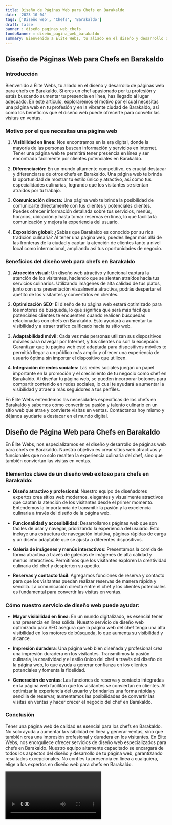 ```yaml
---
title: Diseño de Páginas Web para Chefs en Barakaldo
date: '2023-10-04'
tags: ['Diseño web', 'Chefs', 'Barakaldo']
draft: false
banner : diseño_paginas_web_chefs
fondoBanner : diseño_pagina_web_barakaldo
summary: Bienvenido a Élite Webs, tu aliado en el diseño y desarrollo de páginas web para chefs en Barakaldo. Si eres un chef apasionado por tu profesión y estás buscando aumentar tu presencia en línea, has llegado al lugar adecuado. En este artículo, exploraremos el motivo por el cual necesitas una página web en tu profesión y en la vibrante ciudad de Barakaldo, así como los beneficios que el diseño web puede ofrecerte para convetir las visitas en ventas.
---
```


## Diseño de Páginas Web para Chefs en Barakaldo

### Introducción

Bienvenido a Élite Webs, tu aliado en el diseño y desarrollo de páginas web para chefs en Barakaldo. Si eres un chef apasionado por tu profesión y estás buscando aumentar tu presencia en línea, has llegado al lugar adecuado. En este artículo, exploraremos el motivo por el cual necesitas una página web en tu profesión y en la vibrante ciudad de Barakaldo, así como los beneficios que el diseño web puede ofrecerte para convetir las visitas en ventas.

### Motivo por el que necesitas una página web

1. **Visibilidad en línea:** Nos encontramos en la era digital, donde la mayoría de las personas buscan información y servicios en Internet. Tener una página web te permitirá tener presencia en línea y ser encontrado fácilmente por clientes potenciales en Barakaldo.

2. **Diferenciación:** En un mundo altamente competitivo, es crucial destacar y diferenciarse de otros chefs en Barakaldo. Una página web te brinda la oportunidad de mostrar tu estilo único y atractivo, así como tus especialidades culinarias, logrando que los visitantes se sientan atraídos por tu trabajo.

3. **Comunicación directa:** Una página web te brinda la posibilidad de comunicarte directamente con tus clientes y potenciales clientes. Puedes ofrecer información detallada sobre tus servicios, menús, horarios, ubicación y hasta tomar reservas en línea, lo que facilita la comunicación y mejora la experiencia del usuario.

4. **Exposición global:** ¿Sabías que Barakaldo es conocido por su rica tradición culinaria? Al tener una página web, puedes llegar más allá de las fronteras de la ciudad y captar la atención de clientes tanto a nivel local como internacional, ampliando así tus oportunidades de negocio.

### Beneficios del diseño web para chefs en Barakaldo

1. **Atracción visual:** Un diseño web atractivo y funcional captará la atención de los visitantes, haciendo que se sientan atraídos hacia tus servicios culinarios. Utilizando imágenes de alta calidad de tus platos, junto con una presentación visualmente atractiva, podrás despertar el apetito de los visitantes y convertirlos en clientes.

2. **Optimización SEO:** El diseño de tu página web estará optimizado para los motores de búsqueda, lo que significa que será más fácil que potenciales clientes te encuentren cuando realicen búsquedas relacionadas con chefs en Barakaldo. Esto ayudará a aumentar tu visibilidad y a atraer tráfico calificado hacia tu sitio web.

3. **Adaptabilidad móvil:** Cada vez más personas utilizan sus dispositivos móviles para navegar por Internet, y tus clientes no son la excepción. Garantizar que tu página web esté adaptada para dispositivos móviles te permitirá llegar a un público más amplio y ofrecer una experiencia de usuario óptima sin importar el dispositivo que utilicen.

4. **Integración de redes sociales:** Las redes sociales juegan un papel importante en la promoción y el crecimiento de tu negocio como chef en Barakaldo. Al diseñar tu página web, se pueden incorporar botones para compartir contenido en redes sociales, lo cual te ayudará a aumentar la visibilidad y atraer a más seguidores a tus perfiles.

En Élite Webs entendemos las necesidades específicas de los chefs en Barakaldo y sabemos cómo convertir su pasión y talento culinario en un sitio web que atrae y convierte visitas en ventas. Contáctanos hoy mismo y déjanos ayudarte a destacar en el mundo digital.

<GifSeo />

<Cta />

## Diseño de Página Web para Chefs en Barakaldo

En Élite Webs, nos especializamos en el diseño y desarrollo de páginas web para chefs en Barakaldo. Nuestro objetivo es crear sitios web atractivos y funcionales que no solo resalten la experiencia culinaria del chef, sino que también conviertan las visitas en ventas.

### Elementos clave de un diseño web exitoso para chefs en Barakaldo:

- **Diseño atractivo y profesional**: Nuestro equipo de diseñadores expertos crea sitios web modernos, elegantes y visualmente atractivos que captan la atención de los visitantes desde el primer momento. Entendemos la importancia de transmitir la pasión y la excelencia culinaria a través del diseño de la página web.

- **Funcionalidad y accesibilidad**: Desarrollamos páginas web que son fáciles de usar y navegar, priorizando la experiencia del usuario. Esto incluye una estructura de navegación intuitiva, páginas rápidas de carga y un diseño adaptable que se ajusta a diferentes dispositivos.

- **Galería de imágenes y menús interactivos**: Presentamos la comida de forma atractiva a través de galerías de imágenes de alta calidad y menús interactivos. Permitimos que los visitantes exploren la creatividad culinaria del chef y despierten su apetito.

- **Reservas y contacto fácil**: Agregamos funciones de reserva y contacto para que los visitantes puedan realizar reservas de manera rápida y sencilla. La comunicación directa entre el chef y los clientes potenciales es fundamental para convertir las visitas en ventas.

### Cómo nuestro servicio de diseño web puede ayudar:

- **Mayor visibilidad en línea**: En un mundo digitalizado, es esencial tener una presencia en línea sólida. Nuestro servicio de diseño web optimizado para SEO asegura que la página web del chef tenga una alta visibilidad en los motores de búsqueda, lo que aumenta su visibilidad y alcance.

- **Impresión duradera**: Una página web bien diseñada y profesional crea una impresión duradera en los visitantes. Transmitimos la pasión culinaria, la creatividad y el estilo único del chef a través del diseño de la página web, lo que ayuda a generar confianza en los clientes potenciales y fomenta la fidelidad.

- **Generación de ventas**: Las funciones de reserva y contacto integradas en la página web facilitan que los visitantes se conviertan en clientes. Al optimizar la experiencia del usuario y brindarles una forma rápida y sencilla de reservar, aumentamos las posibilidades de convertir las visitas en ventas y hacer crecer el negocio del chef en Barakaldo.

### Conclusión

Tener una página web de calidad es esencial para los chefs en Barakaldo. No solo ayuda a aumentar la visibilidad en línea y generar ventas, sino que también crea una impresión profesional y duradera en los visitantes. En Élite Webs, nos enorgullece ofrecer servicios de diseño web especializados para chefs en Barakaldo. Nuestro equipo altamente capacitado se encargará de todos los aspectos del diseño y desarrollo de tu página web, garantizando resultados excepcionales. No confíes tu presencia en línea a cualquiera, elige a los expertos en diseño web para chefs en Barakaldo.

<Video />

<CtaBot job='Chefs' city='Barakaldo'/>

<Gmaps query='Barakaldo+españa+maps' />